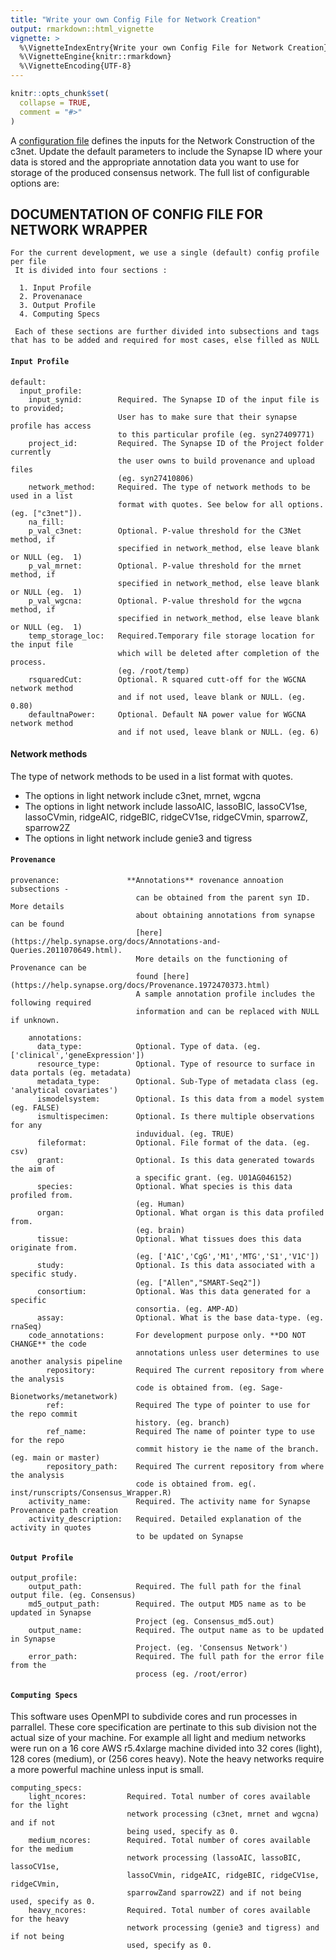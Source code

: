 ```yaml
---
title: "Write your own Config File for Network Creation"
output: rmarkdown::html_vignette
vignette: >
  %\VignetteIndexEntry{Write your own Config File for Network Creation}
  %\VignetteEngine{knitr::rmarkdown}
  %\VignetteEncoding{UTF-8}
---
```


```r
knitr::opts_chunk$set(
  collapse = TRUE,
  comment = "#>"
)
```

A [configuration file](https://github.com/Sage-Bionetworks/metanetwork/blob/master/inst/config/network-construction/c3net.yml) defines the inputs for the Network Construction of the c3net.  Update the default parameters to include the Synapse ID where your data is stored and the appropriate annotation data you want to use for storage of the produced consensus network. The full list of configurable options are:

   
## DOCUMENTATION OF CONFIG FILE FOR NETWORK WRAPPER 
```
For the current development, we use a single (default) config profile per file
 It is divided into four sections :
 
  1. Input Profile
  2. Provenanace
  3. Output Profile
  4. Computing Specs
  
 Each of these sections are further divided into subsections and tags that has to be added and required for most cases, else filled as NULL
```

#### `Input Profile`   
```
default:
  input_profile:
    input_synid:        Required. The Synapse ID of the input file is to provided; 
                        User has to make sure that their synapse profile has access 
                        to this particular profile (eg. syn27409771)
    project_id:         Required. The Synapse ID of the Project folder currently 
                        the user owns to build provenance and upload files 
                        (eg. syn27410806)
    network_method:     Required. The type of network methods to be used in a list 
                        format with quotes. See below for all options. (eg. ["c3net"]).
    na_fill:
    p_val_c3net:        Optional. P-value threshold for the C3Net method, if 
                        specified in network_method, else leave blank or NULL (eg.  1)
    p_val_mrnet:        Optional. P-value threshold for the mrnet method, if 
                        specified in network_method, else leave blank or NULL (eg.  1)
    p_val_wgcna:        Optional. P-value threshold for the wgcna method, if 
                        specified in network_method, else leave blank or NULL (eg.  1)
    temp_storage_loc:   Required.Temporary file storage location for the input file 
                        which will be deleted after completion of the process.
                        (eg. /root/temp)
    rsquaredCut:        Optional. R squared cutt-off for the WGCNA network method 
                        and if not used, leave blank or NULL. (eg. 0.80)
    defaultnaPower:     Optional. Default NA power value for WGCNA network method 
                        and if not used, leave blank or NULL. (eg. 6)
```

#### Network methods
  The type of network methods to be used in a list format with quotes. 

  - The options in light network include c3net, mrnet, wgcna
  - The options in light network include lassoAIC, lassoBIC, lassoCV1se, lassoCVmin, ridgeAIC, ridgeBIC, ridgeCV1se, ridgeCVmin, sparrowZ, sparrow2Z
  - The options in light network include genie3 and tigress
 
#### `Provenance`      
```
provenance:               **Annotations** rovenance annoation subsections - 
                            can be obtained from the parent syn ID. More details 
                            about obtaining annotations from synapse can be found 
                            [here](https://help.synapse.org/docs/Annotations-and-Queries.2011070649.html).
                            More details on the functioning of Provenance can be 
                            found [here](https://help.synapse.org/docs/Provenance.1972470373.html) 
                            A sample annotation profile includes the following required 
                            information and can be replaced with NULL if unknown.

    annotations:
      data_type:            Optional. Type of data. (eg. ['clinical','geneExpression'])
      resource_type:        Optional. Type of resource to surface in data portals (eg. metadata)
      metadata_type:        Optional. Sub-Type of metadata class (eg. 'analytical covariates')
      ismodelsystem:        Optional. Is this data from a model system (eg. FALSE)
      ismultispecimen:      Optional. Is there multiple observations for any 
                            induvidual. (eg. TRUE)
      fileformat:           Optional. File format of the data. (eg. csv)
      grant:                Optional. Is this data generated towards the aim of 
                            a specific grant. (eg. U01AG046152)
      species:              Optional. What species is this data profiled from.
                            (eg. Human)
      organ:                Optional. What organ is this data profiled from.
                            (eg. brain)
      tissue:               Optional. What tissues does this data originate from.
                            (eg. ['A1C','CgG','M1','MTG','S1','V1C'])
      study:                Optional. Is this data associated with a specific study.
                            (eg. ["Allen","SMART-Seq2"])
      consortium:           Optional. Was this data generated for a specific
                            consortia. (eg. AMP-AD)
      assay:                Optional. What is the base data-type. (eg. rnaSeq)
    code_annotations:       For development purpose only. **DO NOT CHANGE** the code 
                            annotations unless user determines to use another analysis pipeline
        repository:         Required The current repository from where the analysis 
                            code is obtained from. (eg. Sage-Bionetworks/metanetwork)
        ref:                Required The type of pointer to use for the repo commit 
                            history. (eg. branch)
        ref_name:           Required The name of pointer type to use for the repo 
                            commit history ie the name of the branch. (eg. main or master)
        repository_path:    Required The current repository from where the analysis 
                            code is obtained from. eg(. inst/runscripts/Consensus_Wrapper.R)
    activity_name:          Required. The activity name for Synapse Provenance path creation 
    activity_description:   Required. Detailed explanation of the activity in quotes 
                            to be updated on Synapse  
```

#### `Output Profile`  
```
output_profile:
    output_path:            Required. The full path for the final output file. (eg. Consensus)
    md5_output_path:        Required. The output MD5 name as to be updated in Synapse 
                            Project (eg. Consensus_md5.out)
    output_name:            Required. The output name as to be updated in Synapse 
                            Project. (eg. 'Consensus Network')
    error_path:             Required. The full path for the error file from the 
                            process (eg. /root/error)
```

   
#### `Computing Specs`

This software uses OpenMPI to subdivide cores and run processes in parrallel. These 
core specification are pertinate to this sub division not the actual size of your 
machine. For example all light and medium networks were run on a 16 core AWS 
r5.4xlarge machine divided into 32 cores (light), 128 cores (medium), or (256 cores heavy).
Note the heavy networks require a more powerful machine unless input is small.

```
computing_specs:
    light_ncores:         Required. Total number of cores available for the light 
                          network processing (c3net, mrnet and wgcna) and if not 
                          being used, specify as 0.
    medium_ncores:        Required. Total number of cores available for the medium 
                          network processing (lassoAIC, lassoBIC, lassoCV1se, 
                          lassoCVmin, ridgeAIC, ridgeBIC, ridgeCV1se, ridgeCVmin, 
                          sparrowZand sparrow2Z) and if not being used, specify as 0.
    heavy_ncores:         Required. Total number of cores available for the heavy 
                          network processing (genie3 and tigress) and if not being 
                          used, specify as 0.   

```

